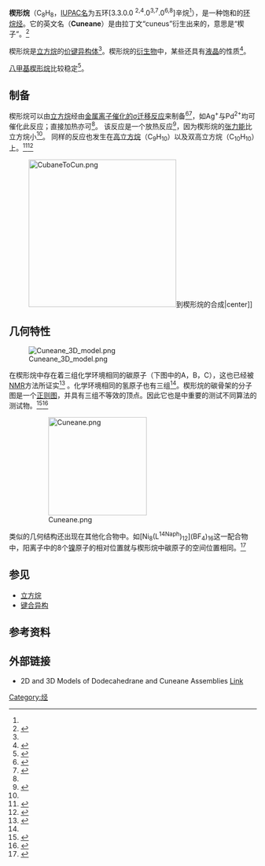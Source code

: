 {{Chembox
| IUPACName = Pentacyclo[3.3.0.0 <sup>2,4</sup>.0<sup>3,7</sup>.0<sup>6,8</sup>]octane
| IUPACNameZh = 五环[3.3.0.0 <sup>2,4</sup>.0<sup>3,7</sup>.0<sup>6,8</sup>]辛烷
| ImageFile = Cuneane-HF-Mercury-3D-balls.png
| ImageFile_Ref = {{chemboximage|correct|??}}
| ImageSize = 160
| ImageName = 楔形烷的球棍模型
| Section1 = {{Chembox Identifiers
|  CASNo = 20656-23-9
|  CASNo_Ref = {{cascite|correct|??}}
|  PubChem = 140734
|  PubChem_Ref = {{Pubchemcite|correct|Pubchem}}
|  PubChem1 = 54749138
|  PubChem1_Ref = {{Pubchemcite|correct|Pubchem}}
|  PubChem1_Comment = <small>2''R'',4''R'',6''R'',8''R''</small>
|  PubChem2 = 11194301
|  PubChem2_Ref = {{Pubchemcite|correct|Pubchem}}
|  PubChem2_Comment = <small>2''S'',4''S'',6''S'',8''S''</small>
|  ChemSpiderID = 124127
|  ChemSpiderID_Ref = {{chemspidercite|correct|chemspider}}
|  SMILES = C12C3C4C3C3C1C2C43
|  StdInChI = 1S/C8H8/c1-2-5(1)6-3-4(6)8(2)7(1)3/h1-8H
|  StdInChI_Ref = {{stdinchicite|correct|chemspider}}
|  StdInChIKey = YIJMEXRVJPVGIY-UHFFFAOYSA-N
|  StdInChIKey_Ref = {{stdinchicite|correct|chemspider}} }}
| Section2 = {{Chembox Properties
|  Formula = C<sub>8</sub>H<sub>8</sub>
|  MolarMass = 104.06
|  Density = 1.578 g/ml
|  MeltingPt = -22.19°C
|  BoilingPt = 137.895°C}}
| Section3 = {{Chembox Hazards
|  FlashPt = 7.646°C}}
}}
'''楔形烷'''（C<sub>8</sub>H<sub>8</sub>，[[IUPAC命名法|IUPAC名]]为五环[3.3.0.0 <sup>2,4</sup>.0<sup>3,7</sup>.0<sup>6,8</sup>]辛烷<ref name=CHn />），是一种饱和的[[环烷烃|环烷烃]]。它的英文名（'''Cuneane'''）是由拉丁文“cuneus”衍生出来的，意思是“楔子”。<ref>{{cite journal
 | author = R. Criegee, R. Askani
 | title = Octamethylsemibullvalene 
 | journal = [[Angewandte_Chemie_International_Edition_in_English|Angewandte Chemie International Edition in English]] 
 | volume = 7
 | issue = 7
 | year = 1968
 | pages = 537
 | doi = 10.1002/anie.196805371}}</ref>

楔形烷是[[立方烷|立方烷]]的[[价键异构体|价键异构体]]<ref name=CHn />。楔形烷的[[衍生物|衍生物]]中，某些还具有[[液晶|液晶]]的性质<ref>{{cite journal
 | author =  Bényei, Gyula; Jalsovszky, István; Demus, Dietrich; Prasad, Krishna; Rao, Shankar; Vajda, Anikó; Jákli, Antal; Fodor‐Csorba, Katalin 
 | title = First liquid crystalline cuneane‐caged derivatives: a structure-property relationship study   
 | journal = Liquid Crystals  
 | year = 2006  
 | volume = 33 
 | issue = 6 
 | pages = 689–696  
 | doi = 10.1080/02678290600722940}}</ref>。

[[八甲基楔形烷|八甲基楔形烷]]比较稳定<ref name=CHn>{{cite journal
 | author = 薛价猷

 | title = (CH)<sub>n</sub>多面体烷的合成与结构

 | journal = 化学通报
 | year = 1985
 | issue = 2
 | pages = 31－39}}</ref>。

==制备==

楔形烷可以由[[立方烷|立方烷]]经由[[金属离子催化的σ迁移反应|金属离子催化的σ迁移反应]]来制备<ref>{{cite book
 | author = Michael B. Smith, Jerry March
 | title =March’s Advanced Organic Chemistry
 | edition = 5th
 | publisher = John Wiley & Sons, Inc.
 | year = 2001
 | pages = 1459
 | isbn = 0-471-58589-0}}</ref><ref>{{cite journal
 | author = Philip E. Eaton, Luigi Cassar, Jack Halpern
 | title = Silver(I)- and palladium(II)-catalyzed isomerizations of cubane. Synthesis and characterization of cuneane
 | journal = [[Journal_of_the_American_Chemical_Society|Journal of the American Chemical Society]]
 | volume = 92
 | issue = 21
 | year =  1970
 | pages = 6366–6368
 | doi = 10.1021/ja00724a061
 }}</ref>，如Ag<sup>+</sup>与Pd<sup>2+</sup>均可催化此反应；直接加热亦可<ref name=CHn />。
该反应是一个放热反应<ref>{{cite journal
 | author = Maria Victoria Roux，Juan Z. Da´valos
 | title = Cubane, Cuneane, and Their Carboxylates: A Calorimetric Crystallographic, Calculational, and Conceptual Coinvestigation
 | journal = [[J._Org._Chem.|J. Org. Chem.]] 
 | volume = 
 | issue = 
 | year = 2005
 | pages = 
 | doi = 10.1021/jo00408a041}}</ref>，因为楔形烷的[[张力能|张力能]]比立方烷小<ref name=CHn />。
同样的反应也发生在[[高立方烷|高立方烷]]（C<sub>9</sub>H<sub>10</sub>）以及双高立方烷（C<sub>10</sub>H<sub>10</sub>）上。<ref>{{cite journal
 | author = Leo A. Paquette and John C. Stowell
 | title = Silver ion catalyzed rearrangements of strained .sigma. bonds. Application to the homocubyl and 1,1'-bishomocubyl systems
 | journal = [[Journal_of_the_American_Chemical_Society|Journal of the American Chemical Society]]
 | volume = 92
 | issue = 8
 | year =  1970
 | pages = 2584–2586
 | doi = 10.1021/ja00711a082
 }}</ref><ref>{{cite journal
 | author = W. G. Dauben, M. G. Buzzolini, C. H. Schallhorn, D. L. Whalen, K. J. Palmer 
 | title = Thermal and silver ion catalyzed isomerization of the 1,1′-bishomocubane system: preparation of a new C<sub>10</sub>H<sub>10</sub>isomer 
 | journal = [[Tetrahedron_Letters|Tetrahedron Letters]]
 | volume = 11
 | issue = 10
 | year =  1970
 | pages = 787–790  
 | doi = 10.1016/S0040-4039(01)97830-X
 }}</ref> 

:[[File:CubaneToCun.png|300px]]到楔形烷的合成|center]]

==几何特性==

[[File:Cuneane_3D_model.png|thumb]]

在楔形烷中存在着三组化学环境相同的碳原子（下图中的A，B，C），这也已经被[[核磁共振|NMR]]方法所证实<ref>{{cite journal
 | author = H. Guenther and W. Herrig
 | title = Anwendungen der <sup>13</sup>C-Resonanz-Spektroskopie, X. <sup>13</sup>C,<sup>13</sup>C-Kopplungskonstanten in Methylencycloalkanen 
 | journal = [[Chemische_Berichte|Chemische Berichte]]
 | volume = 106
 | year =  1973
 | pages = 3938–3950
 | doi =10.1002/cber.19731061217
 | issue = 12
 }}</ref> 。化学环境相同的氢原子也有三组<ref name=CHn />。楔形烷的碳骨架的分子图是一个[[正则图|正则图]]，并具有三组不等效的顶点。因此它也是{{en-link|数学化学|Mathematical chemistry}}中重要的测试不同算法的测试物。<ref>{{cite journal
 | author =  M.I. Trofimov, E.A. Smolenskii
 | title = Electronegativity of atoms of ring-containing molecules—NMR spectroscopy data correlations: a description within the framework of topological index approach 
 | journal = Russian Chemical Bulletin
 | year =  2000
 | volume = 49
 | issue = 3
 | pages =  402
 | doi = 10.1007/BF02494766}}</ref><ref>{{cite journal
 | author =  M.I. Trofimov, E.A. Smolenskii
 | title = Application of the electronegativity indices of organic molecules to tasks of chemical informatics 
 | journal = Russian Chemical Bulletin
 | year =  2005
 | volume = 54
 | issue = 9
 | pages =  2235
 | doi = 10.1007/s11172-006-0105-6}}</ref> 
 
:[[File:Cuneane.png|200px]]

类似的几何结构还出现在其他化合物中。如[Ni<sub>8</sub>(L<sup>14Naph</sup>)<sub>12</sub>](BF<sub>4</sub>)<sub>16</sub>这一配合物中，阳离子中的8个[[镍|镍]]原子的相对位置就与楔形烷中碳原子的空间位置相同。<ref>
{{cite journal en 
|last= Stephenson 
|first= Andrew 
|coauthors= Michael D. Ward 
|year= 2011 
|title= An octanuclear coordination cage with a ‘cuneane’ core—a topological isomer of a cubic cage |journal= Dalton Transactions 
|issue= 40 
|doi = 10.1039/C0DT01767A 
|accessdate= 2014-08-27 }}
</ref>

==参见==
* [[立方烷|立方烷]]
* [[键合异构|键合异构]]

==参考资料==
{{Reflist}}

==外部链接==
* 2D and 3D Models of Dodecahedrane and Cuneane Assemblies [https://web.archive.org/web/20110522025444/http://www.wikinfo.org/index.php/2D_and_3D_Models_of_Dodecahedrane_and_Cuneane_Assemblies Link]

[[Category:烃|Category:烃]]
